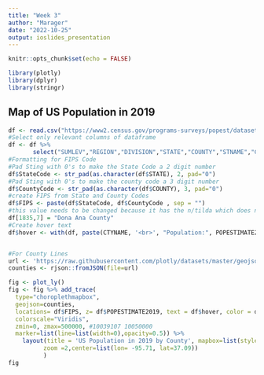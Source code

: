 ```yaml
---
title: "Week 3"
author: "Marager"
date: "2022-10-25"
output: ioslides_presentation
---
```


<!-- The rubric contains the following two questions: -->
<!-- 1. Does the web page feature a date and is this date less than two months before the date that you're grading this assignment? -->
<!-- 2. Is the web page a presentation and does it feature an interactive plot that appears to have been created with Plotly? -->


```r
knitr::opts_chunk$set(echo = FALSE)

library(plotly)
library(dplyr)
library(stringr)
```


## Map of US Population in 2019
```r
df <- read.csv("https://www2.census.gov/programs-surveys/popest/datasets/2010-2019/counties/totals/co-est2019-alldata.csv")
#Select only relevant columns of dataframe
df <- df %>%
       select("SUMLEV","REGION","DIVISION","STATE","COUNTY","STNAME","CTYNAME","POPESTIMATE2019")
#Formatting for FIPS Code
#Pad Sting with 0's to make the State Code a 2 digit number
df$StateCode <- str_pad(as.character(df$STATE), 2, pad="0")
#Pad Sting with 0's to make the county code a 3 digit number
df$CountyCode <- str_pad(as.character(df$COUNTY), 3, pad="0")
#create FIPS from State and County Codes
df$FIPS <- paste(df$StateCode, df$CountyCode , sep = "")
#this value needs to be changed because it has the n/tilda which does not convert properly from csv to r
df[1835,7] = "Dona Ana County"
#Create hover text 
df$hover <- with(df, paste(CTYNAME, '<br>', "Population:", POPESTIMATE2019))


#For County Lines
url <- 'https://raw.githubusercontent.com/plotly/datasets/master/geojson-counties-fips.json'
counties <- rjson::fromJSON(file=url)

fig <- plot_ly() 
fig <- fig %>% add_trace(
  type="choroplethmapbox",
  geojson=counties,
  locations= df$FIPS, z= df$POPESTIMATE2019, text = df$hover, color = df$POPESTIMATE2019, 
  colorscale="Viridis",
  zmin=0, zmax=500000, #10039107 10050000
  marker=list(line=list(width=0),opacity=0.5)) %>% 
    layout(title = 'US Population in 2019 by County', mapbox=list(style="carto-positron", 
          zoom =2,center=list(lon= -95.71, lat=37.09))
          )
fig
```

